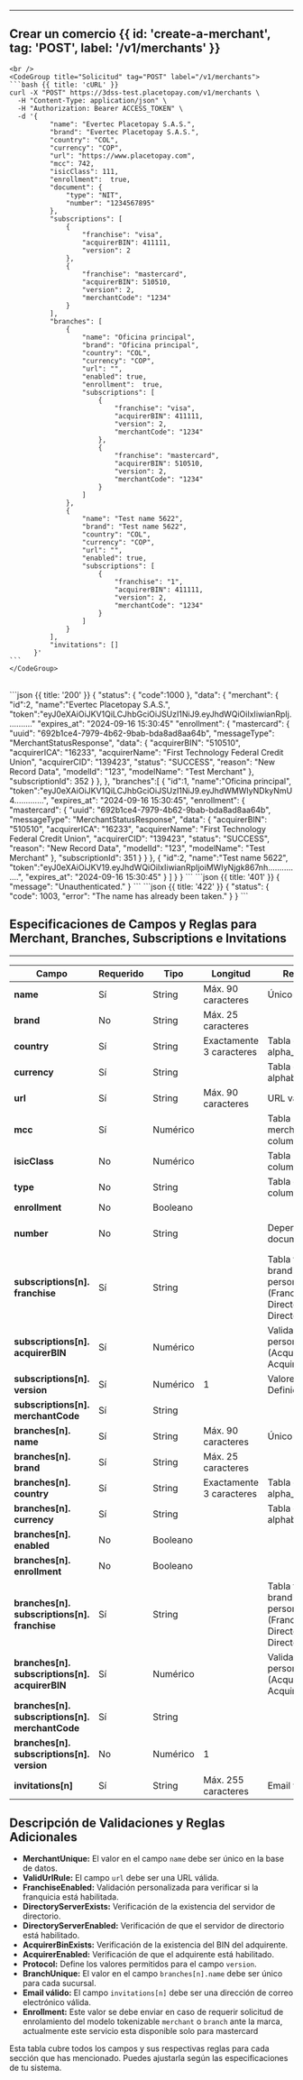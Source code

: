 


---

## Crear un comercio {{ id: 'create-a-merchant', tag: 'POST', label: '/v1/merchants' }}

<Row>
  <Col>
      <ApiReader
        path="/v1/merchants"
        method="POST"
        api={props.refs}
      />
  </Col>
  <Col sticky>

    <br />
    <CodeGroup title="Solicitud" tag="POST" label="/v1/merchants">
    ```bash {{ title: 'cURL' }}
    curl -X "POST" https://3dss-test.placetopay.com/v1/merchants \
      -H "Content-Type: application/json" \
      -H "Authorization: Bearer ACCESS_TOKEN" \
      -d '{
              "name": "Evertec Placetopay S.A.S.",
              "brand": "Evertec Placetopay S.A.S.",
              "country": "COL",
              "currency": "COP",
              "url": "https://www.placetopay.com",
              "mcc": 742,
              "isicClass": 111,
              "enrollment":  true,
              "document": {
                  "type": "NIT",
                  "number": "1234567895"
              },
              "subscriptions": [
                  {
                      "franchise": "visa",
                      "acquirerBIN": 411111,
                      "version": 2
                  },
                  {
                      "franchise": "mastercard",
                      "acquirerBIN": 510510,
                      "version": 2,
                      "merchantCode": "1234"
                  }
              ],
              "branches": [
                  {
                      "name": "Oficina principal",
                      "brand": "Oficina principal",
                      "country": "COL",
                      "currency": "COP",
                      "url": "",
                      "enabled": true,
                      "enrollment":  true,
                      "subscriptions": [
                          {
                              "franchise": "visa",
                              "acquirerBIN": 411111,
                              "version": 2,
                              "merchantCode": "1234"
                          },
                          {
                              "franchise": "mastercard",
                              "acquirerBIN": 510510,
                              "version": 2,
                              "merchantCode": "1234"
                          }
                      ]
                  },
                  {
                      "name": "Test name 5622",
                      "brand": "Test name 5622",
                      "country": "COL",
                      "currency": "COP",
                      "url": "",
                      "enabled": true,
                      "subscriptions": [
                          {
                              "franchise": "1",
                              "acquirerBIN": 411111,
                              "version": 2,
                              "merchantCode": "1234"
                          }
                      ]
                  }
              ],
              "invitations": []
          }'
    ```
    </CodeGroup>
  </Col>
</Row>

<Row>
  <Col>
    <ApiReader
      path="/v1/merchants"
      method="post"
      type="response"
      api={props.refs}
    />
  </Col>

  <Col sticky>
    <br />
    <CodeGroup title="Respuesta">
    ```json {{ title: '200' }}
    {
      "status": {
        "code":1000
      },
      "data": {
        "merchant": {
          "id":2,
          "name":"Evertec Placetopay S.A.S.",
          "token":"eyJ0eXAiOiJKV1QiLCJhbGciOiJSUzI1NiJ9.eyJhdWQiOiIxIiwianRpIj..........."
          "expires_at": "2024-09-16 15:30:45"
          "enrollment": {
              "mastercard": {
                    "uuid": "692b1ce4-7979-4b62-9bab-bda8ad8aa64b",
                    "messageType": "MerchantStatusResponse",
                    "data": {
                        "acquirerBIN": "510510",
                        "acquirerICA": "16233",
                        "acquirerName": "First Technology Federal Credit Union",
                        "acquirerCID": "139423",
                        "status": "SUCCESS",
                        "reason": "New Record Data",
                        "modelId": "123",
                        "modelName": "Test Merchant"
                     },
                    "subscriptionId": 352
                }
            },
        },
        "branches":[
          {
            "id":1,
            "name":"Oficina principal",
            "token":"eyJ0eXAiOiJKV1QiLCJhbGciOiJSUzI1NiJ9.eyJhdWMWIyNDkyNmU4.............",
            "expires_at": "2024-09-16 15:30:45",
            "enrollment": {
                "mastercard": {
                    "uuid": "692b1ce4-7979-4b62-9bab-bda8ad8aa64b",
                    "messageType": "MerchantStatusResponse",
                    "data": {
                        "acquirerBIN": "510510",
                        "acquirerICA": "16233",
                        "acquirerName": "First Technology Federal Credit Union",
                        "acquirerCID": "139423",
                        "status": "SUCCESS",
                        "reason": "New Record Data",
                        "modelId": "123",
                        "modelName": "Test Merchant"
                    },
                    "subscriptionId": 351
                }
             }
          },
          {
             "id":2,
             "name":"Test name 5622",
             "token":"eyJ0eXAiOiJKV19.eyJhdWQiOiIxIiwianRpIjoiMWIyNjgk867nh...............",
             "expires_at": "2024-09-16 15:30:45"
          }
        ]
      }
    }
    ```
    ```json {{ title: '401' }}
    {
      "message": "Unauthenticated."
    }
    ```
    ```json {{ title: '422' }}
    {
      "status": {
        "code": 1003,
        "error": "The name has already been taken."
      }
    }
    ```
    </CodeGroup>
  </Col>
</Row>


## Especificaciones de Campos y Reglas para Merchant, Branches, Subscriptions e Invitations

---
| **Campo**                                               | **Requerido** | **Tipo** | **Longitud**             | **Reglas Adicionales**                                                                                                               | **Debe Existir en**                         | **Formato/Validación**                         |
|---------------------------------------------------------|---------------|----------|--------------------------|--------------------------------------------------------------------------------------------------------------------------------------|---------------------------------------------|------------------------------------------------|
| **name**                                                | Sí            | String   | Máx. 90 caracteres       | Único (MerchantUnique)                                                                                                               |                                             |                                                |
| **brand**                                               | No            | String   | Máx. 25 caracteres       |                                                                                                                                      |                                             |                                                |
| **country**                                             | Sí            | String   | Exactamente 3 caracteres | Tabla countries, columna alpha_3_code                                                                                                | Tabla countries, columna alpha_3_code       |                                                |
| **currency**                                            | Sí            | String   |                          | Tabla currencies, columna alphabetic_code                                                                                            | Tabla currencies, columna alphabetic_code   |                                                |
| **url**                                                 | Sí            | String   | Máx. 90 caracteres       | URL válida (ValidUrlRule)                                                                                                            |                                             | URL válida                                     |
| **mcc**                                                 | Sí            | Numérico |                          | Tabla merchant_category_codes, columna code                                                                                          | Tabla merchant_category_codes, columna code |                                                |
| **isicClass**                                           | No            | Numérico |                          | Tabla isic_classes, columna code document                                                                                            | Tabla isic_classes, columna code document   |                                                |
| **type**                                                | No            | String   |                          | Tabla document_types, columna name                                                                                                   | Tabla document_types, columna name          |                                                |
| **enrollment**                                          | No            | Booleano |                          |                                                                                                                                      |                                             |                                                |
| **number**                                              | No            | String   |                          | Dependiente del tipo de documento                                                                                                    |                                             | Patrón regex dependiente del tipo de documento |
| **subscriptions[n].<br/>franchise**                     | Sí            | String   |                          | Tabla franchises, columna brand(name), Validaciones personalizadas (FranchiseEnabled, DirectoryServerExists, DirectoryServerEnabled) | Tabla franchises, columna brand(name)       |                                                |
| **subscriptions[n].<br/>acquirerBIN**                   | Sí            | Numérico |                          | Validaciones personalizadas (AcquirerBinExists, AcquirerEnabled)                                                                     |                                             |                                                |
| **subscriptions[n].<br/>version**                       | Sí            | Numérico | 1                        | Valores permitidos: Definidos en Protocol                                                                                            |                                             |                                                |
| **subscriptions[n].<br/>merchantCode**                  | Sí            | String   |                          |                                                                                                                                      |                                             |                                                |
| **branches[n].<br/>name**                               | Sí            | String   | Máx. 90 caracteres       | Único (BranchUnique)                                                                                                                 |                                             |                                                |
| **branches[n].<br/>brand**                              | Sí            | String   | Máx. 25 caracteres       |                                                                                                                                      |                                             |                                                |
| **branches[n].<br/>country**                            | Sí            | String   | Exactamente 3 caracteres | Tabla countries, columna alpha_3_code                                                                                                | Tabla countries, columna alpha_3_code       |                                                |
| **branches[n].<br/>currency**                           | Sí            | String   |                          | Tabla currencies, columna alphabetic_code                                                                                            | Tabla currencies, columna alphabetic_code   |                                                |
| **branches[n].<br/>enabled**                            | No            | Booleano |                          |                                                                                                                                      |                                             |                                                |
| **branches[n].<br/>enrollment**                         | No            | Booleano |                          |                                                                                                                                      |                                             |                                                |
| **branches[n].<br/>subscriptions[n].<br/>franchise**    | Sí            | String   |                          | Tabla franchises, columna brand(name), Validaciones personalizadas (FranchiseEnabled, DirectoryServerExists, DirectoryServerEnabled) | Tabla franchises, columna brand(name)       |                                                |
| **branches[n].<br/>subscriptions[n].<br/>acquirerBIN**  | Sí            | Numérico |                          | Validaciones personalizadas (AcquirerBinExists, AcquirerEnabled)                                                                     |                                             |                                                |
| **branches[n].<br/>subscriptions[n].<br/>merchantCode** | Sí            | String   |                          |                                                                                                                                      |                                             |                                                |
| **branches[n].<br/>subscriptions[n].<br/>version**      | No            | Numérico | 1                        |                                                                                                                                      |                                             |                                                |
| **invitations[n]**                                      | Sí            | String   | Máx. 255 caracteres      | Email válido                                                                                                                         |                                             | Email válido                                   |

## Descripción de Validaciones y Reglas Adicionales

- **MerchantUnique:** El valor en el campo `name` debe ser único en la base de datos.
- **ValidUrlRule:** El campo `url` debe ser una URL válida.
- **FranchiseEnabled:** Validación personalizada para verificar si la franquicia está habilitada.
- **DirectoryServerExists:** Verificación de la existencia del servidor de directorio.
- **DirectoryServerEnabled:** Verificación de que el servidor de directorio está habilitado.
- **AcquirerBinExists:** Verificación de la existencia del BIN del adquirente.
- **AcquirerEnabled:** Verificación de que el adquirente está habilitado.
- **Protocol:** Define los valores permitidos para el campo `version`.
- **BranchUnique:** El valor en el campo `branches[n].name` debe ser único para cada sucursal.
- **Email válido:** El campo `invitations[n]` debe ser una dirección de correo electrónico válida.
- **Enrollment:** Este valor se debe enviar en caso de requerir solicitud de enrolamiento del modelo tokenizable `merchant` o `branch` ante la marca, actualmente este servicio esta disponible solo para mastercard

Esta tabla cubre todos los campos y sus respectivas reglas para cada sección que has mencionado. Puedes ajustarla según las especificaciones de tu sistema.



